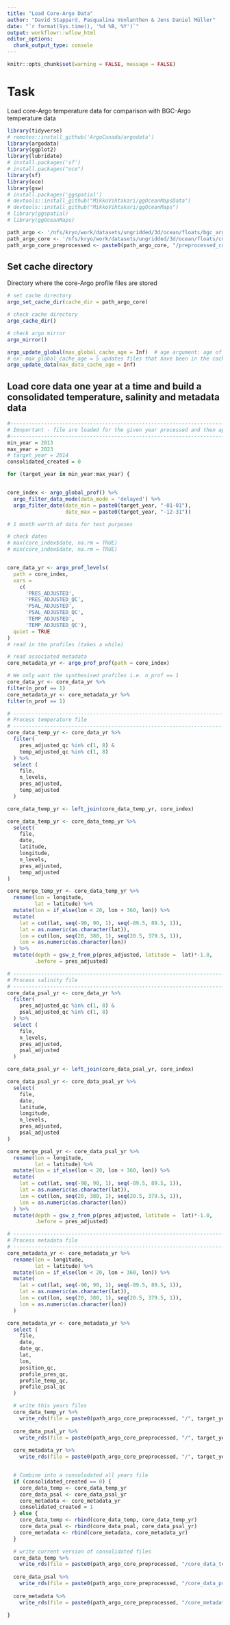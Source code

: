 ```yaml
---
title: "Load Core-Argo Data"
author: "David Stappard, Pasqualina Vonlanthen & Jens Daniel Müller"
date: "`r format(Sys.time(), '%d %B, %Y')`"
output: workflowr::wflow_html
editor_options:
  chunk_output_type: console
---
```



```r

knitr::opts_chunk$set(warning = FALSE, message = FALSE)

```

# Task
Load core-Argo temperature data for comparison with BGC-Argo temperature data  


```r

library(tidyverse)
# remotes::install_github('ArgoCanada/argodata')
library(argodata)
library(ggplot2)
library(lubridate)
# install.packages('sf')
# install.packages("oce")
library(sf)
library(oce)
library(gsw)
# install.packages('ggspatial')
# devtools::install_github("MikkoVihtakari/ggOceanMapsData")
# devtools::install_github("MikkoVihtakari/ggOceanMaps")
# library(ggspatial)
# library(ggOceanMaps)
```


```r

path_argo <- '/nfs/kryo/work/datasets/ungridded/3d/ocean/floats/bgc_argo'
path_argo_core <- '/nfs/kryo/work/datasets/ungridded/3d/ocean/floats/core_argo_r_argodata'
path_argo_core_preprocessed <- paste0(path_argo_core, "/preprocessed_core_data")

```

## Set cache directory 

Directory where the core-Argo profile files are stored 

```r

# set cache directory
argo_set_cache_dir(cache_dir = path_argo_core)

# check cache directory
argo_cache_dir()

# check argo mirror
argo_mirror()

argo_update_global(max_global_cache_age = Inf)  # age argument: age of the cached files to update in hours (Inf means always use the cached file, and -Inf means always download from the server) 
# ex: max_global_cache_age = 5 updates files that have been in the cache for more than 5 hours, max_global_cache_age = 0.5 updates files that have been in the cache for more than 30 minutes, etc.
argo_update_data(max_data_cache_age = Inf)
```

<!-- ## Load index file  -->

<!-- Load in delayed-mode core-Argo (CTD) data index file   -->

<!-- ```{r load_core_index} -->

<!-- #------------------------------------------------------------------------------ -->
<!-- # Imnportant - file are loaded for the given year and saved in the preprocessed folder with a year prefix. -->
<!-- #------------------------------------------------------------------------------ -->
<!-- load_year = "2014" -->

<!-- # core_index <- argo_global_prof() %>% -->
<!-- #   argo_filter_data_mode(data_mode = 'delayed') %>%  # load in delayed-mode data -->
<!-- #   argo_filter_date(date_min = '2013-01-01', -->
<!-- #                    date_max = Sys.time())   -->

<!-- core_index <- argo_global_prof() %>%  -->
<!--   argo_filter_data_mode(data_mode = 'delayed') %>%  -->
<!--   argo_filter_date(date_min = paste0(load_year, "-01-01"), -->
<!--                    date_max = paste0(load_year, "-12-31")) -->
<!-- # 1 month worth of data for test purposes  -->

<!-- # check dates  -->
<!-- # max(core_index$date, na.rm = TRUE) -->
<!-- # min(core_index$date, na.rm = TRUE) -->


<!-- ``` -->

<!-- ## Read data  -->

<!-- Read in the core CTD variables corresponding to the index defined above  -->

<!-- ```{r load_core_argo_data} -->

<!-- core_data <- argo_prof_levels( -->
<!--   path = core_index, -->
<!--   vars = -->
<!--     c( -->
<!--       'PRES_ADJUSTED', -->
<!--       'PRES_ADJUSTED_QC', -->
<!--       'PSAL_ADJUSTED', -->
<!--       'PSAL_ADJUSTED_QC', -->
<!--       'TEMP_ADJUSTED', -->
<!--       'TEMP_ADJUSTED_QC'), -->
<!--   quiet = TRUE -->
<!-- )  -->
<!-- # read in the profiles (takes a while) -->


<!-- ``` -->

<!-- ## Read metadata  -->

<!-- Read in the corresponding metadata: -->

<!-- ```{r} -->

<!-- core_metadata <- argo_prof_prof(path = core_index) -->

<!-- ``` -->

<!-- ## Join data  -->

<!-- ```{r join_core_data} -->

<!-- core_merge <- full_join(core_data, core_metadata) -->

<!-- core_merge <- core_merge %>% -->
<!--   rename(lon = longitude, -->
<!--          lat = latitude) %>% -->
<!--   mutate(lon = if_else(lon < 20, lon + 360, lon)) %>% -->
<!--   mutate( -->
<!--     lat = cut(lat, seq(-90, 90, 1), seq(-89.5, 89.5, 1)), -->
<!--     lat = as.numeric(as.character(lat)), -->
<!--     lon = cut(lon, seq(20, 380, 1), seq(20.5, 379.5, 1)), -->
<!--     lon = as.numeric(as.character(lon)) -->
<!--   ) %>% -->
<!--   mutate(depth = swDepth(pres_adjusted, latitude =  lat), -->
<!--          .before = pres_adjusted) -->

<!-- ``` -->

<!-- ## Harmonise metadata -->

<!-- ```{r harmonise_core_metadata} -->

<!-- core_metadata <- core_metadata %>% -->
<!--   rename(lon = longitude, -->
<!--          lat = latitude) %>% -->
<!--   mutate(lon = if_else(lon < 20, lon + 360, lon)) %>% -->
<!--   mutate( -->
<!--     lat = cut(lat, seq(-90, 90, 1), seq(-89.5, 89.5, 1)), -->
<!--     lat = as.numeric(as.character(lat)), -->
<!--     lon = cut(lon, seq(20, 380, 1), seq(20.5, 379.5, 1)), -->
<!--     lon = as.numeric(as.character(lon)) -->
<!--   ) -->
<!-- ``` -->


<!-- ## Write data  -->

<!-- ```{r write_core_data} -->

<!-- core_data %>%  -->
<!--   write_rds(file = paste0(path_argo_core_preprocessed, "/", load_year, "_core_data.rds")) -->

<!-- core_metadata %>%  -->
<!--   write_rds(file = paste0(path_argo_core_preprocessed, "/", load_year, "_core_metadata.rds")) -->

<!-- core_merge %>%  -->
<!--   write_rds(file = paste0(path_argo_core_preprocessed, "/", load_year, "_core_merge.rds")) -->

<!-- ``` -->

<!-- ## Core-Temperature Flag A profiles  -->

<!-- ```{r flag_A_core_temp_profiles} -->

<!-- core_merge_flag_A <- core_merge %>%  -->
<!--   filter(profile_temp_qc == 'A') %>%  -->
<!--   select(lat, lon, date,  -->
<!--          depth, temp_adjusted, temp_adjusted_qc, -->
<!--          platform_number, cycle_number, -->
<!--          profile_temp_qc) -->

<!-- core_merge_flag_A %>%  -->
<!--   write_rds(file = paste0(path_argo_core_preprocessed, "/", load_year, "_core_merge_flag_A.rds")) -->
<!-- ``` -->

<!-- ## Core-Temperature Flag A and B  -->

<!-- ```{r flag_AB_core_temp_profiles} -->

<!-- core_merge_flag_AB <- core_merge %>%  -->
<!--   filter(profile_temp_qc == 'A' | profile_temp_qc == 'B') %>%  -->
<!--   filter(temp_adjusted_qc == '1' | temp_adjusted_qc == '8') %>%  -->
<!--   select(lat, lon, date, -->
<!--          depth, temp_adjusted, temp_adjusted_qc, -->
<!--          platform_number, cycle_number, -->
<!--          profile_temp_qc) -->

<!-- core_merge_flag_AB %>%  -->
<!--   write_rds(file = paste0(path_argo_core_preprocessed, "/", load_year, "_core_merge_flag_AB.rds")) -->

<!-- ``` -->


## Load core data one year at a time and build a consolidated temperature, salinity and metadata data


```r

#------------------------------------------------------------------------------
# Imnportant - file are loaded for the given year processed and then appended to the all years files
#------------------------------------------------------------------------------
min_year = 2013
max_year = 2023
# target_year = 2014
consolidated_created = 0

for (target_year in min_year:max_year) {


core_index <- argo_global_prof() %>% 
  argo_filter_data_mode(data_mode = 'delayed') %>% 
  argo_filter_date(date_min = paste0(target_year, "-01-01"),
                   date_max = paste0(target_year, "-12-31"))

# 1 month worth of data for test purposes 

# check dates 
# max(core_index$date, na.rm = TRUE)
# min(core_index$date, na.rm = TRUE)


core_data_yr <- argo_prof_levels(
  path = core_index,
  vars =
    c(
      'PRES_ADJUSTED',
      'PRES_ADJUSTED_QC',
      'PSAL_ADJUSTED',
      'PSAL_ADJUSTED_QC',
      'TEMP_ADJUSTED',
      'TEMP_ADJUSTED_QC'),
  quiet = TRUE
) 
# read in the profiles (takes a while)

# read associated metadata
core_metadata_yr <- argo_prof_prof(path = core_index)

# We only want the synthesised profiles i.e. n_prof == 1
core_data_yr <- core_data_yr %>%
filter(n_prof == 1)
core_metadata_yr <- core_metadata_yr %>%
filter(n_prof == 1)

# ------------------------------------------------------------------------------
# Process temperature file
# ------------------------------------------------------------------------------
core_data_temp_yr <- core_data_yr %>%
  filter(
    pres_adjusted_qc %in% c(1, 8) &
    temp_adjusted_qc %in% c(1, 8)
  ) %>%
  select (
    file,
    n_levels,
    pres_adjusted,
    temp_adjusted
  )

core_data_temp_yr <- left_join(core_data_temp_yr, core_index)

core_data_temp_yr <- core_data_temp_yr %>%
  select(    
    file,
    date,
    latitude,
    longitude,
    n_levels,
    pres_adjusted,
    temp_adjusted
)

core_merge_temp_yr <- core_data_temp_yr %>%
  rename(lon = longitude,
         lat = latitude) %>%
  mutate(lon = if_else(lon < 20, lon + 360, lon)) %>%
  mutate(
    lat = cut(lat, seq(-90, 90, 1), seq(-89.5, 89.5, 1)),
    lat = as.numeric(as.character(lat)),
    lon = cut(lon, seq(20, 380, 1), seq(20.5, 379.5, 1)),
    lon = as.numeric(as.character(lon))
  ) %>%
  mutate(depth = gsw_z_from_p(pres_adjusted, latitude =  lat)*-1.0,
         .before = pres_adjusted)

# ------------------------------------------------------------------------------
# Process salinity file
# ------------------------------------------------------------------------------
core_data_psal_yr <- core_data_yr %>%
  filter(
    pres_adjusted_qc %in% c(1, 8) &
    psal_adjusted_qc %in% c(1, 8)
  ) %>%
  select (
    file,
    n_levels,
    pres_adjusted,
    psal_adjusted
  )

core_data_psal_yr <- left_join(core_data_psal_yr, core_index)

core_data_psal_yr <- core_data_psal_yr %>%
  select(    
    file,
    date,
    latitude,
    longitude,
    n_levels,
    pres_adjusted,
    psal_adjusted
)

core_merge_psal_yr <- core_data_psal_yr %>%
  rename(lon = longitude,
         lat = latitude) %>%
  mutate(lon = if_else(lon < 20, lon + 360, lon)) %>%
  mutate(
    lat = cut(lat, seq(-90, 90, 1), seq(-89.5, 89.5, 1)),
    lat = as.numeric(as.character(lat)),
    lon = cut(lon, seq(20, 380, 1), seq(20.5, 379.5, 1)),
    lon = as.numeric(as.character(lon))
  ) %>%
  mutate(depth = gsw_z_from_p(pres_adjusted, latitude =  lat)*-1.0,
         .before = pres_adjusted)

# ------------------------------------------------------------------------------
# Process metadata file
# ------------------------------------------------------------------------------
core_metadata_yr <- core_metadata_yr %>%
  rename(lon = longitude,
         lat = latitude) %>%
  mutate(lon = if_else(lon < 20, lon + 360, lon)) %>%
  mutate( 
    lat = cut(lat, seq(-90, 90, 1), seq(-89.5, 89.5, 1)),
    lat = as.numeric(as.character(lat)),
    lon = cut(lon, seq(20, 380, 1), seq(20.5, 379.5, 1)),
    lon = as.numeric(as.character(lon))
  )

core_metadata_yr <- core_metadata_yr %>%
  select (
    file,
    date,
    date_qc,
    lat,
    lon,
    position_qc,
    profile_pres_qc,
    profile_temp_qc,
    profile_psal_qc
  )

  # write this years files
  core_data_temp_yr %>% 
    write_rds(file = paste0(path_argo_core_preprocessed, "/", target_year, "_core_data_temp.rds"))
  
  core_data_psal_yr %>% 
    write_rds(file = paste0(path_argo_core_preprocessed, "/", target_year, "_core_data_psal.rds"))
  
  core_metadata_yr %>% 
    write_rds(file = paste0(path_argo_core_preprocessed, "/", target_year, "_core_metadata.rds"))


  # Combine into a consolodated all years file
  if (consolidated_created == 0) {
    core_data_temp <- core_data_temp_yr
    core_data_psal <- core_data_psal_yr
    core_metadata <- core_metadata_yr
    consolidated_created = 1
  } else {
    core_data_temp <- rbind(core_data_temp, core_data_temp_yr)
    core_data_psal <- rbind(core_data_psal, core_data_psal_yr)
    core_metadata <- rbind(core_metadata, core_metadata_yr)
  }

  # write current version of consolidated files  
  core_data_temp %>% 
    write_rds(file = paste0(path_argo_core_preprocessed, "/core_data_temp.rds"))
  
  core_data_psal %>% 
    write_rds(file = paste0(path_argo_core_preprocessed, "/core_data_psal.rds"))
  
  core_metadata %>% 
    write_rds(file = paste0(path_argo_core_preprocessed, "/core_metadata.rds"))
  
}

```
